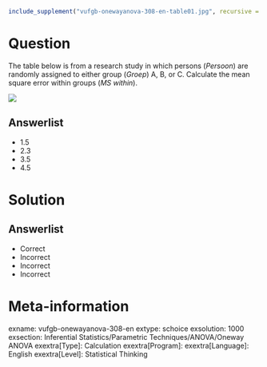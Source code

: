 ```{r, echo = FALSE, results = "hide"}
include_supplement("vufgb-onewayanova-308-en-table01.jpg", recursive = TRUE)
```

Question
========

The table below is from a research study in which persons (*Persoon*) are randomly assigned to either group (*Groep*) A, B, or C. Calculate the mean square error within groups (*MS within*).

![](vufgb-onewayanova-308-en-table01.jpg)
  
Answerlist
----------
* 1.5 
* 2.3
* 3.5
* 4.5

Solution
========

Answerlist
----------
* Correct
* Incorrect
* Incorrect
* Incorrect

Meta-information
================
exname: vufgb-onewayanova-308-en
extype: schoice
exsolution: 1000
exsection: Inferential Statistics/Parametric Techniques/ANOVA/Oneway ANOVA
exextra[Type]: Calculation
exextra[Program]: 
exextra[Language]: English
exextra[Level]: Statistical Thinking
